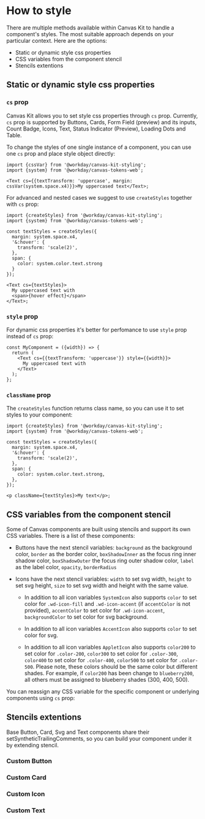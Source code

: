 
<Meta title="Styling/How to style" />

# How to style

There are multiple methods available within Canvas Kit to handle a component's styles. The most
suitable approach depends on your particular context. Here are the options:

- Static or dynamic style css properties
- CSS variables from the component stencil
- Stencils extentions

## Static or dynamic style css properties

### `cs` prop

Canvas Kit allows you to set style css properties through `cs` prop. Currently, `cs` prop is
supported by Buttons, Cards, Form Field (preview) and its inputs, Count Badge, Icons, Text, Status
Indicator (Preview), Loading Dots and Table.

To change the styles of one single instance of a component, you can use one `cs` prop and place
style object directly:

```tsx
import {cssVar} from '@workday/canvas-kit-styling';
import {system} from '@workday/canvas-tokens-web';

<Text cs={{textTransform: 'uppercase', margin: cssVar(system.space.x4)}}>My uppercased text</Text>;
```

For advanced and nested cases we suggest to use `createStyles` together with `cs` prop:

```tsx
import {createStyles} from '@workday/canvas-kit-styling';
import {system} from '@workday/canvas-tokens-web';

const textStyles = createStyles({
  margin: system.space.x4,
  '&:hover': {
    transform: 'scale(2)',
  },
  span: {
    color: system.color.text.strong
  }
});

<Text cs={textStyles}>
  My uppercased text with
  <span>{hover effect}</span>
</Text>;
```

### `style` prop

For dynamic css properties it's better for perfomance to use `style` prop instead of `cs` prop:

```tsx
const MyComponent = ({width}) => {
  return (
    <Text cs={{textTransform: 'uppercase'}} style={{width}}>
      My uppercased text with
    </Text>
  );
};
```

### `className` prop

The `createStyles` function returns class name, so you can use it to set styles to your component:

```tsx
import {createStyles} from '@workday/canvas-kit-styling';
import {system} from '@workday/canvas-tokens-web';

const textStyles = createStyles({
  margin: system.space.x4,
  '&:hover': {
    transform: 'scale(2)',
  },
  span: {
    color: system.color.text.strong,
  },
});

<p className={textStyles}>My text</p>;
```

## CSS variables from the component stencil

Some of Canvas components are built using stencils and support its own CSS variables. There is a
list of these components:

- Buttons have the next stencil variables: `background` as the background color, `border` as the
  border color, `boxShadowInner` as the focus ring inner shadow color, `boxShadowOuter` the focus
  ring outer shadow color, `label` as the label color, `opacity`, `borderRadius`

- Icons have the next stencil variables: `width` to set svg width, `height` to set svg height,
  `size` to set svg width and height with the same value.

  - In addition to all icon variables `SystemIcon` also supports `color` to set color for
    `.wd-icon-fill` and `.wd-icon-accent` (if `accentColor` is not provided), `accentColor` to set
    color for `.wd-icon-accent`, `backgroundColor` to set color for svg background.

  - In addition to all icon variables `AccentIcon` also supports `color` to set color for svg.

  - In addition to all icon variables `AppletIcon` also supports `color200` to set color for
    `.color-200`, `color300` to set color for `.color-300`, `color400` to set color for
    `.color-400`, `color500` to set color for `.color-500`. Please note, these colors should be the
    same color but different shades. For example, if `color200` has been change to `blueberry200`,
    all others must be assigned to blueberry shades (300, 400, 500).

You can reassign any CSS variable for the specific component or underlying components using `cs`
prop:

<ExampleCodeBlock code={StyledButton} />

## Stencils extentions

Base Button, Card, Svg and Text components share their setSyntheticTrailingComments, so you can
build your component under it by extending stencil.

### Custom Button

<ExampleCodeBlock code={CustomButton} />

### Custom Card

<ExampleCodeBlock code={CustomCard} />

### Custom Icon

<ExampleCodeBlock code={CustomIcon} />

### Custom Text

<ExampleCodeBlock code={CustomText} />
